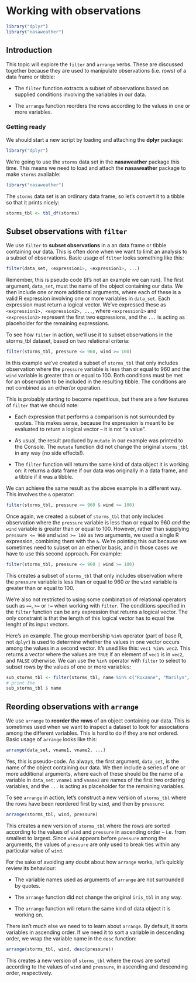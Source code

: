 # Working with observations

```r
library("dplyr")
library("nasaweather")
```

## Introduction 

This topic will explore the `filter` and `arrange` verbs. These are discussed together because they are used to manipulate observations (i.e. rows) of a data frame or tibble: 

-  The `filter` function extracts a subset of observations based on supplied conditions involving the variables in our data. 

-  The `arrange` function reorders the rows according to the values in one or more variables.

### Getting ready

We should start a new script by loading and attaching the **dplyr** package:
```r
library("dplyr")
```
We're going to use the `storms` data set in the **nasaweather** package this time. This means we need to load and attach the **nasaweather** package to make `storms` available:
```r
library("nasaweather")
```
The `storms` data set is an ordinary data frame, so let's convert it to a tibble so that it prints nicely:
```r
storms_tbl <- tbl_df(storms)
```

## Subset observations with `filter`

We use `filter` to __subset observations__ in a an data frame or tibble containing our data. This is often done when we want to limit an analysis to a subset of observations. Basic usage of `filter` looks something like this:
```r
filter(data_set, <expression1>, <expression1>, ...)
```
Remember, this is pseudo code (it's not an example we can run). The first argument, `data_set`, must the name of the object containing our data. We then include one or more additional arguments, where each of these is a valid R expression involving one or more variables in `data_set`. Each expression must return a logical vector.  We've expressed these as `<expression1>, <expression2>, ...`, where `<expression1>` and `<expression2>` represent the first two  expressions, and the `...` is acting as placeholder for the remaining expressions.

To see how `filter` in action, we'll use it to subset observations in the storms_tbl dataset, based on two relational criteria:
```r
filter(storms_tbl, pressure <= 960, wind >= 100)
```
In this example we've created a subset of `storms_tbl` that only includes observation where the `pressure` variable is less than or equal to 960 and the `wind` variable is greater than or equal to 100. Both conditions must be met for an observation to be included in the resulting tibble. The conditions are not combined as an either/or operation.

This is probably starting to become repetitious, but there are a few features of `filter` that we should note:

* Each expression that performs a comparison is not surrounded by quotes. This makes sense, because the expression is meant to be evaluated to return a logical vector -- it is not "a value".

* As usual, the result produced by `mutate` in our example was printed to the Console. The `mutate` function did not change the original `storms_tbl` in any way (no side effects!).

* The `filter` function will return the same kind of data object it is working on: it returns a data frame if our data was originally in a data frame, and a tibble if it was a tibble.

We can achieve the same result as the above example in a different way. This involves the `&` operator:
```r
filter(storms_tbl, pressure <= 960 & wind >= 100)
```
Once again, we created a subset of `storms_tbl` that only includes observation where the `pressure` variable is less than or equal to 960 _and_ the `wind` variable is greater than or equal to 100. However, rather than supplying `pressure <= 960` and `wind >= 100` as two arguments, we used a single R expression, combining them with the `&`. We're pointing this out because we sometimes need to subset on an either/or basis, and in those cases we have to use this second approach. For example:
```r
filter(storms_tbl, pressure <= 960 | wind >= 100)
```
This creates a subset of `storms_tbl` that only includes observation where the `pressure` variable is less than or equal to 960 _or_ the `wind` variable is greater than or equal to 100. 

We're also not restricted to using some combination of relational operators such as `==`, `>=` or `!=` when working with `filter`. The conditions specified in the `filter` function can be any expression that returns a logical vector. The only constraint is that the length of this logical vector has to equal the lenght of its input vectors. 

Here's an example. The group membership `%in%` operator (part of base R, not `dplyr`) is used to determine whether the values in one vector occurs among the values in a second vector. It's used like this: `vec1 %in% vec2`. This returns a vector where the values are `TRUE` if an element of `vec1` is in `vec2`, and `FALSE` otherwise. We can use the `%in%` operator with `filter` to select to subset rows by the values of one or more variables:
```r
sub_storms_tbl <- filter(storms_tbl, name %in% c("Roxanne", "Marilyn", "Dolly"))
# print the 
sub_storms_tbl $ name
```

## Reording observations with `arrange`

We use `arrange` to __reorder the rows__ of an object containing our data. This is sometimes used when we want to inspect a dataset to look for associations among the different variables. This is hard to do if they are not ordered. Basic usage of `arrange` looks like this:
```r
arrange(data_set, vname1, vname2, ...)
```
Yes, this is pseudo-code. As always, the first argument, `data_set`, is the name of the object containing our data. We then include a series of one or more additional arguments, where each of these should be the name of a variable in `data_set`: `vname1` and `vname2` are names of the first two ordering variables, and the `...` is acting as placeholder for the remaining variables.

To see `arrange` in action, let's construct a new version of `storms_tbl` where the rows have been reordered first by `wind`, and then by `pressure`:
```r
arrange(storms_tbl, wind, pressure)
```
This creates a new version of `storms_tbl` where the rows are sorted according to the values of `wind` and `pressure` in ascending order -- i.e. from smallest to largest. Since `wind` appears before `pressure` among the arguments, the values of `pressure` are only used to break ties within any particular value of `wind`.

For the sake of avoiding any doubt about how `arrange` works, let's quickly review its behaviour:

* The variable names used as arguments of `arrange` are not surrounded by quotes.

* The `arrange` function did not change the original `iris_tbl` in any way.

* The `arrange` function will return the same kind of data object it is working on. 

There isn't much else we need to to learn about `arrange`. By default, it sorts variables in ascending order. If we need it to sort a variable in descending order, we wrap the variable name in the `desc` function:
```r
arrange(storms_tbl, wind, desc(pressure))
```
This creates a new version of `storms_tbl` where the rows are sorted according to the values of `wind` and `pressure`, in ascending and descending order, respectively.

